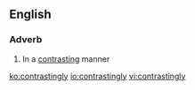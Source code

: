 ==English==

===Adverb===
{{en-adv}}

# In a [[contrasting]] manner

[[ko:contrastingly]]
[[io:contrastingly]]
[[vi:contrastingly]]